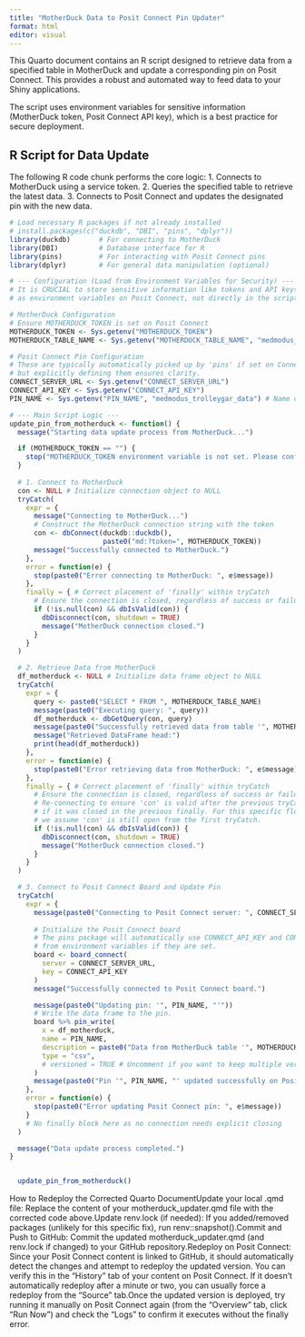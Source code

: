 ```yaml
---
title: "MotherDuck Data to Posit Connect Pin Updater"
format: html
editor: visual
---
```


This Quarto document contains an R script designed to retrieve data from a specified table in MotherDuck and update a corresponding pin on Posit Connect. This provides a robust and automated way to feed data to your Shiny applications.

The script uses environment variables for sensitive information (MotherDuck token, Posit Connect API key), which is a best practice for secure deployment.

## R Script for Data Update

The following R code chunk performs the core logic:
1.  Connects to MotherDuck using a service token.
2.  Queries the specified table to retrieve the latest data.
3.  Connects to Posit Connect and updates the designated pin with the new data.

```r
# Load necessary R packages if not already installed
# install.packages(c("duckdb", "DBI", "pins", "dplyr"))
library(duckdb)       # For connecting to MotherDuck
library(DBI)          # Database interface for R
library(pins)         # For interacting with Posit Connect pins
library(dplyr)        # For general data manipulation (optional)

# --- Configuration (Load from Environment Variables for Security) ---
# It is CRUCIAL to store sensitive information like tokens and API keys
# as environment variables on Posit Connect, not directly in the script.

# MotherDuck Configuration
# Ensure MOTHERDUCK_TOKEN is set on Posit Connect
MOTHERDUCK_TOKEN <- Sys.getenv("MOTHERDUCK_TOKEN")
MOTHERDUCK_TABLE_NAME <- Sys.getenv("MOTHERDUCK_TABLE_NAME", "medmodus_data")

# Posit Connect Pin Configuration
# These are typically automatically picked up by 'pins' if set on Connect,
# but explicitly defining them ensures clarity.
CONNECT_SERVER_URL <- Sys.getenv("CONNECT_SERVER_URL")
CONNECT_API_KEY <- Sys.getenv("CONNECT_API_KEY")
PIN_NAME <- Sys.getenv("PIN_NAME", "medmodus_trolleygar_data") # Name of the pin to update

# --- Main Script Logic ---
update_pin_from_motherduck <- function() {
  message("Starting data update process from MotherDuck...")

  if (MOTHERDUCK_TOKEN == "") {
    stop("MOTHERDUCK_TOKEN environment variable is not set. Please configure it on Posit Connect.")
  }
  
  # 1. Connect to MotherDuck
  con <- NULL # Initialize connection object to NULL
  tryCatch(
    expr = {
      message("Connecting to MotherDuck...")
      # Construct the MotherDuck connection string with the token
      con <- dbConnect(duckdb::duckdb(), 
                       paste0("md:?token=", MOTHERDUCK_TOKEN))
      message("Successfully connected to MotherDuck.")
    },
    error = function(e) {
      stop(paste0("Error connecting to MotherDuck: ", e$message))
    },
    finally = { # Correct placement of 'finally' within tryCatch
      # Ensure the connection is closed, regardless of success or failure
      if (!is.null(con) && dbIsValid(con)) {
        dbDisconnect(con, shutdown = TRUE)
        message("MotherDuck connection closed.")
      }
    }
  )

  # 2. Retrieve Data from MotherDuck
  df_motherduck <- NULL # Initialize data frame object to NULL
  tryCatch(
    expr = {
      query <- paste0("SELECT * FROM ", MOTHERDUCK_TABLE_NAME)
      message(paste0("Executing query: ", query))
      df_motherduck <- dbGetQuery(con, query)
      message(paste0("Successfully retrieved data from table '", MOTHERDUCK_TABLE_NAME, "'."))
      message("Retrieved DataFrame head:")
      print(head(df_motherduck))
    },
    error = function(e) {
      stop(paste0("Error retrieving data from MotherDuck: ", e$message))
    },
    finally = { # Correct placement of 'finally' within tryCatch
      # Ensure the connection is closed, regardless of success or failure
      # Re-connecting to ensure 'con' is valid after the previous tryCatch block might be needed
      # if it was closed in the previous finally. For this specific flow,
      # we assume 'con' is still open from the first tryCatch.
      if (!is.null(con) && dbIsValid(con)) {
        dbDisconnect(con, shutdown = TRUE)
        message("MotherDuck connection closed.")
      }
    }
  )

  # 3. Connect to Posit Connect Board and Update Pin
  tryCatch(
    expr = {
      message(paste0("Connecting to Posit Connect server: ", CONNECT_SERVER_URL))
      
      # Initialize the Posit Connect board
      # The pins package will automatically use CONNECT_API_KEY and CONNECT_SERVER_URL
      # from environment variables if they are set.
      board <- board_connect(
        server = CONNECT_SERVER_URL,
        key = CONNECT_API_KEY
      )
      message("Successfully connected to Posit Connect board.")

      message(paste0("Updating pin: '", PIN_NAME, "'"))
      # Write the data frame to the pin.
      board %>% pin_write(
        x = df_motherduck,
        name = PIN_NAME,
        description = paste0("Data from MotherDuck table '", MOTHERDUCK_TABLE_NAME, "'"),
        type = "csv",
        # versioned = TRUE # Uncomment if you want to keep multiple versions of the pin
      )
      message(paste0("Pin '", PIN_NAME, "' updated successfully on Posit Connect."))
    },
    error = function(e) {
      stop(paste0("Error updating Posit Connect pin: ", e$message))
    }
    # No finally block here as no connection needs explicit closing
  )

  message("Data update process completed.")
}


  update_pin_from_motherduck()

```
How to Redeploy the Corrected Quarto DocumentUpdate your local .qmd file: Replace the content of your motherduck_updater.qmd file with the corrected code above.Update renv.lock (if needed): If you added/removed packages (unlikely for this specific fix), run renv::snapshot().Commit and Push to GitHub: Commit the updated motherduck_updater.qmd (and renv.lock if changed) to your GitHub repository.Redeploy on Posit Connect: Since your Posit Connect content is linked to GitHub, it should automatically detect the changes and attempt to redeploy the updated version. You can verify this in the "History" tab of your content on Posit Connect. If it doesn't automatically redeploy after a minute or two, you can usually force a redeploy from the "Source" tab.Once the updated version is deployed, try running it manually on Posit Connect again (from the "Overview" tab, click "Run Now") and check the "Logs" to confirm it executes without the finally error.
